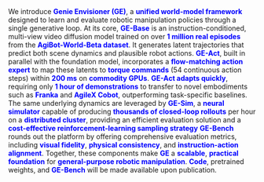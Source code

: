 
<div style={{ textAlign: "justify" }}>
We introduce <strong style="color:blue;">Genie Envisioner (GE)</strong>, a <strong style="color:blue;">unified world-model framework</strong> designed to learn and evaluate robotic manipulation policies through a single generative loop. At its core, <strong style="color:blue;">GE-Base</strong> is an instruction-conditioned, multi-view video diffusion model trained on over <strong style="color:blue;">1 million real episodes</strong> from the <strong style="color:blue;">AgiBot-World-Beta dataset</strong>. It generates latent trajectories that predict both scene dynamics and plausible robot actions. <strong style="color:blue;">GE-Act</strong>, built in parallel with the foundation model, incorporates a <strong style="color:blue;">flow-matching action expert</strong> to map these latents to <strong style="color:blue;">torque commands</strong> (54 continuous action steps) within <strong style="color:blue;">200 ms</strong> on <strong style="color:blue;">commodity GPUs</strong>. <strong style="color:blue;">GE-Act adapts quickly</strong>, requiring only <strong style="color:blue;">1 hour of demonstrations</strong> to transfer to novel embodiments such as <strong style="color:blue;">Franka</strong> and <strong style="color:blue;">AgileX Cobot</strong>, outperforming task-specific baselines. The same underlying dynamics are leveraged by <strong style="color:blue;">GE-Sim</strong>, a <strong style="color:blue;">neural simulator</strong> capable of producing <strong style="color:blue;">thousands of closed-loop rollouts</strong> per hour on a <strong style="color:blue;">distributed cluster</strong>, providing an efficient evaluation solution and a <strong style="color:blue;">cost-effective reinforcement-learning sampling strategy</strong> <strong style="color:blue;">GE-Bench</strong> rounds out the platform by offering comprehensive evaluation metrics, including <strong style="color:blue;">visual fidelity</strong>, <strong style="color:blue;">physical consistency</strong>, and <strong style="color:blue;">instruction-action alignment</strong>. Together, these components make <strong style="color:blue;">GE</strong> a <strong style="color:blue;">scalable</strong>, <strong style="color:blue;">practical foundation</strong> for <strong style="color:blue;">general-purpose robotic manipulation</strong>. <strong style="color:blue;">Code</strong>, pretrained weights, and <strong style="color:blue;">GE-Bench</strong> will be made available upon publication.

</div>
